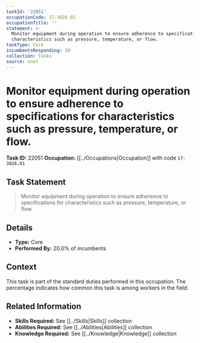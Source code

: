 ```yaml
---
taskId: '22051'
occupationCode: 17-3026.01
occupationTitle: ''
statement: >-
  Monitor equipment during operation to ensure adherence to specifications for
  characteristics such as pressure, temperature, or flow.
taskType: Core
incumbentsResponding: 20
collection: Tasks
source: onet
---
```

# Monitor equipment during operation to ensure adherence to specifications for characteristics such as pressure, temperature, or flow.

**Task ID:** 22051
**Occupation:** [[../Occupations|Occupation]] with code `17-3026.01`

## Task Statement

> Monitor equipment during operation to ensure adherence to specifications for characteristics such as pressure, temperature, or flow.

## Details

- **Type:** Core
- **Performed By:** 20.0% of incumbents

## Context

This task is part of the standard duties performed in this occupation. The percentage indicates how common this task is among workers in the field.

## Related Information

- **Skills Required:** See [[../Skills|Skills]] collection
- **Abilities Required:** See [[../Abilities|Abilities]] collection
- **Knowledge Required:** See [[../Knowledge|Knowledge]] collection
